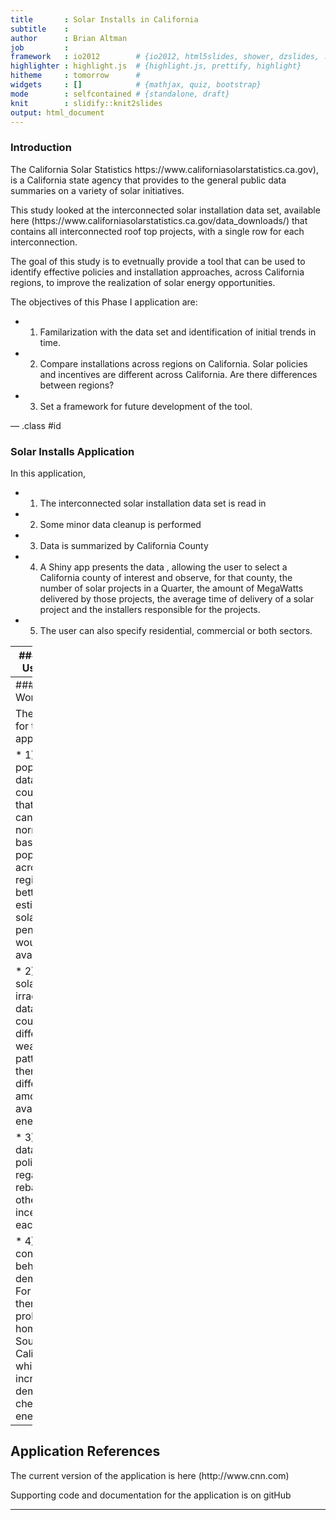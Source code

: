 ```yaml
---
title       : Solar Installs in California         
subtitle    : 
author      : Brian Altman
job         : 
framework   : io2012        # {io2012, html5slides, shower, dzslides, ...}
highlighter : highlight.js  # {highlight.js, prettify, highlight}
hitheme     : tomorrow      # 
widgets     : []            # {mathjax, quiz, bootstrap}
mode        : selfcontained # {standalone, draft}
knit        : slidify::knit2slides
output: html_document
---
```


### Introduction

The California Solar Statistics https://www.californiasolarstatistics.ca.gov), is a California state agency that provides to the general public data summaries on a variety of solar initiatives. 

This study looked at the interconnected solar installation data set, available here (https://www.californiasolarstatistics.ca.gov/data_downloads/) that contains all interconnected roof top projects, with a single row for each interconnection.  

The goal of this study is to evetnually provide a tool that can be used to identify effective policies and installation approaches, across California regions,  to improve the realization of solar energy opportunities.

The objectives of this Phase I application are:

* 1)  Familarization with the data set and identification of initial trends in time.

* 2)  Compare installations across regions on California.  Solar policies and incentives are different across California. Are there differences between regions?  

* 3)  Set a framework for future development of the tool.

--- .class #id 

### Solar Installs Application

In this application, 

* 1) The interconnected solar installation data set is read in

* 2) Some minor data cleanup is performed

* 3) Data is summarized by California County

* 4) A Shiny app presents the data , allowing the user to select a California county of interest and observe, for that county, the number of solar projects in a Quarter, the amount of MegaWatts delivered by those projects, the average time of delivery of a solar project and the installers responsible for the projects.

* 5) The user can also specify residential, commercial or both sectors.

--- 
### Example Use of Data

Following is the amount of Kilowatts delivered by solar projects by county for the top 8 counties in California. Note Southern California is much higher than other counties. To be answered with future studies, is this a result of more irradiance, higher energy needs (for example, pools) and/or policies in the reqion.


```r
SolarData <- read.csv("C:/2015 R Folder/Solar/NEM_CurrentlyInterconnectedDataset_2015-10-31 - Brief and Narrow.csv",header = TRUE)
SolarData$System.Size.DC       <- as.numeric(SolarData$System.Size.DC)
sd <- data.frame(aggregate(SolarData$System.Size.DC ,by=list(SolarData$Service.County), FUN=sum, na.rm = TRUE))
colnames(sd)<- c('County', 'KiloWatts');sd <- sd[order (sd$KiloWatts,decreasing = TRUE), ];sd[1:10,]

```

--- 
### Future Work

The next steps for the application:

* 1) Merge in population data for each country so that the data can be normalized based on population across regions.  A better estimate of solar project penetration would then be available.

* 2) Merge in solar irradiance data. Each county has different weather patterns and therefore different amount of available solar energy.

* 3) Bring in data regarding policies regarding rebates and other incentives for each reqion.

* 4) Factor in consumer behavior and demographics. For example, there are probably more home pools in Southern California which may increase the demand for cheaper energy.



--- 

## Application References

The current version of the application is here (http://www.cnn.com)

Supporting code and documentation for the application is on gitHub


--- 